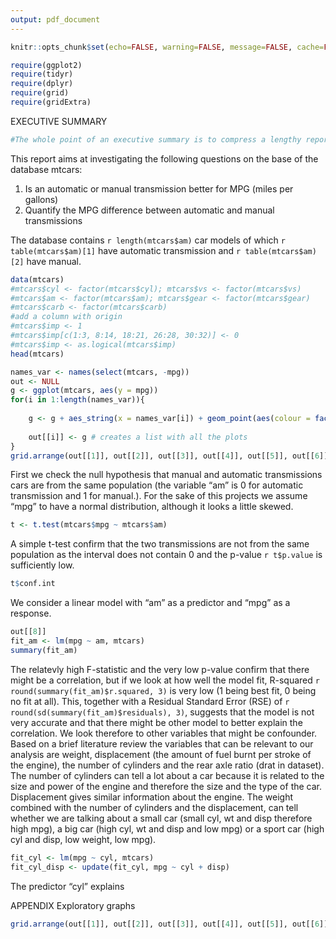 ```yaml
---
output: pdf_document
---
```

```r
knitr::opts_chunk$set(echo=FALSE, warning=FALSE, message=FALSE, cache=FALSE)
```

```r
require(ggplot2)
require(tidyr)
require(dplyr)
require(grid)
require(gridExtra)
```

EXECUTIVE SUMMARY
```r
#The whole point of an executive summary is to compress a lengthy report in a few sentences so that a person with very limited time to invest (like an executive director) would be able to understand what the whole thing is about. It should include all: the problem, the methods used and the results obtained.
```
This report aims at investigating the following questions on the base of the database mtcars:

1. Is an automatic or manual transmission better for MPG (miles per gallons)     
2. Quantify the MPG difference between automatic and manual transmissions     

The database contains `r length(mtcars$am)` car models of which `r table(mtcars$am)[1]` have automatic transmission and `r table(mtcars$am)[2]` have manual.

```r
data(mtcars)
#mtcars$cyl <- factor(mtcars$cyl); mtcars$vs <- factor(mtcars$vs) 
#mtcars$am <- factor(mtcars$am); mtcars$gear <- factor(mtcars$gear) 
#mtcars$carb <- factor(mtcars$carb)
#add a column with origin
#mtcars$imp <- 1
#mtcars$imp[c(1:3, 8:14, 18:21, 26:28, 30:32)] <- 0
#mtcars$imp <- as.logical(mtcars$imp)
head(mtcars)
```

```r
names_var <- names(select(mtcars, -mpg))
out <- NULL
g <- ggplot(mtcars, aes(y = mpg))
for(i in 1:length(names_var)){
    
    g <- g + aes_string(x = names_var[i]) + geom_point(aes(colour = factor(am))) + geom_smooth(method = "lm", aes(group = 1)) + guides(colour = FALSE)
    
    out[[i]] <- g # creates a list with all the plots 
}
grid.arrange(out[[1]], out[[2]], out[[3]], out[[4]], out[[5]], out[[6]], out[[7]], out[[8]], out[[9]], out[[10]], nrow = 2)
```
    
First we check the null hypothesis that manual and automatic transmissions cars are from the same population (the variable "am" is 0 for automatic transmission and 1 for manual.). For the sake of this projects we assume "mpg" to have a normal distribution, although it looks a little skewed. 
```r
t <- t.test(mtcars$mpg ~ mtcars$am)
```
A simple t-test confirm that the two transmissions are not from the same population as the interval does not contain 0 and the p-value `r t$p.value` is sufficiently low.
```r
t$conf.int
```

We consider a linear model with "am" as a predictor and "mpg" as a response.    
   
```r
out[[8]]
fit_am <- lm(mpg ~ am, mtcars)
summary(fit_am)
```
The relatevly high F-statistic and the very low p-value confirm that there might be a correlation, but if we look at how well the model fit, R-squared `r round(summary(fit_am)$r.squared, 3)` is very low (1 being best fit, 0 being no fit at all). This, together with a Residual Standard Error (RSE) of `r round(sd(summary(fit_am)$residuals), 3)`, suggests that the model is not very accurate and that there might be other model to better explain the correlation.
We look therefore to other variables that might be confounder. Based on a brief literature review the variables that can be relevant to our analysis are weight, displacement (the amount of fuel burnt per stroke of the engine), the number of cylinders and the rear axle ratio (drat in dataset).
The number of cylinders can tell a lot about a car because it is related to the size and power of the engine and therefore the size and the type of the car. Displacement gives similar information about the engine. The weight combined with the number of cylinders and the displacement, can tell whether we are talking about a small car (small cyl, wt and disp therefore high mpg), a big car (high cyl, wt and disp and low mpg) or a sport car (high cyl and disp, low weight, low mpg). 

```r
fit_cyl <- lm(mpg ~ cyl, mtcars)
fit_cyl_disp <- update(fit_cyl, mpg ~ cyl + disp)
```
The predictor "cyl" explains 





APPENDIX
Exploratory graphs

```r
grid.arrange(out[[1]], out[[2]], out[[3]], out[[4]], out[[5]], out[[6]], out[[7]], out[[8]], out[[9]], out[[10]], nrow = 2)
```